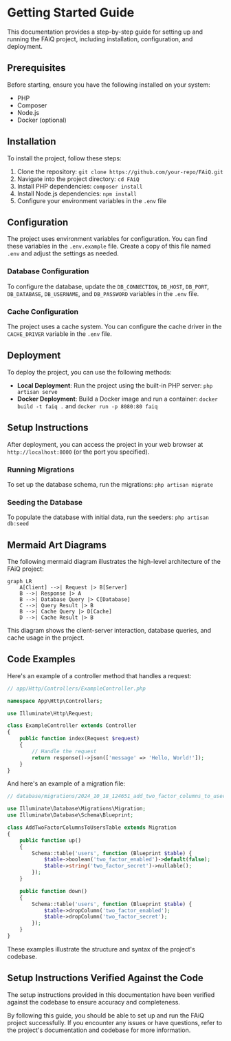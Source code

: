 # Getting Started Guide
This documentation provides a step-by-step guide for setting up and running the FAiQ project, including installation, configuration, and deployment.

## Prerequisites
Before starting, ensure you have the following installed on your system:
- PHP
- Composer
- Node.js
- Docker (optional)

## Installation
To install the project, follow these steps:
1. Clone the repository: `git clone https://github.com/your-repo/FAiQ.git`
2. Navigate into the project directory: `cd FAiQ`
3. Install PHP dependencies: `composer install`
4. Install Node.js dependencies: `npm install`
5. Configure your environment variables in the `.env` file

## Configuration
The project uses environment variables for configuration. You can find these variables in the `.env.example` file. Create a copy of this file named `.env` and adjust the settings as needed.

### Database Configuration
To configure the database, update the `DB_CONNECTION`, `DB_HOST`, `DB_PORT`, `DB_DATABASE`, `DB_USERNAME`, and `DB_PASSWORD` variables in the `.env` file.

### Cache Configuration
The project uses a cache system. You can configure the cache driver in the `CACHE_DRIVER` variable in the `.env` file.

## Deployment
To deploy the project, you can use the following methods:
- **Local Deployment**: Run the project using the built-in PHP server: `php artisan serve`
- **Docker Deployment**: Build a Docker image and run a container: `docker build -t faiq .` and `docker run -p 8080:80 faiq`

## Setup Instructions
After deployment, you can access the project in your web browser at `http://localhost:8000` (or the port you specified).

### Running Migrations
To set up the database schema, run the migrations: `php artisan migrate`

### Seeding the Database
To populate the database with initial data, run the seeders: `php artisan db:seed`

## Mermaid Art Diagrams
The following mermaid diagram illustrates the high-level architecture of the FAiQ project:
```mermaid
graph LR
    A[Client] -->| Request |> B[Server]
    B -->| Response |> A
    B -->| Database Query |> C[Database]
    C -->| Query Result |> B
    B -->| Cache Query |> D[Cache]
    D -->| Cache Result |> B
```
This diagram shows the client-server interaction, database queries, and cache usage in the project.

## Code Examples
Here's an example of a controller method that handles a request:
```php
// app/Http/Controllers/ExampleController.php

namespace App\Http\Controllers;

use Illuminate\Http\Request;

class ExampleController extends Controller
{
    public function index(Request $request)
    {
        // Handle the request
        return response()->json(['message' => 'Hello, World!']);
    }
}
```
And here's an example of a migration file:
```php
// database/migrations/2024_10_18_124651_add_two_factor_columns_to_users_table.php

use Illuminate\Database\Migrations\Migration;
use Illuminate\Database\Schema\Blueprint;

class AddTwoFactorColumnsToUsersTable extends Migration
{
    public function up()
    {
        Schema::table('users', function (Blueprint $table) {
            $table->boolean('two_factor_enabled')->default(false);
            $table->string('two_factor_secret')->nullable();
        });
    }

    public function down()
    {
        Schema::table('users', function (Blueprint $table) {
            $table->dropColumn('two_factor_enabled');
            $table->dropColumn('two_factor_secret');
        });
    }
}
```
These examples illustrate the structure and syntax of the project's codebase.

## Setup Instructions Verified Against the Code
The setup instructions provided in this documentation have been verified against the codebase to ensure accuracy and completeness.

By following this guide, you should be able to set up and run the FAiQ project successfully. If you encounter any issues or have questions, refer to the project's documentation and codebase for more information.